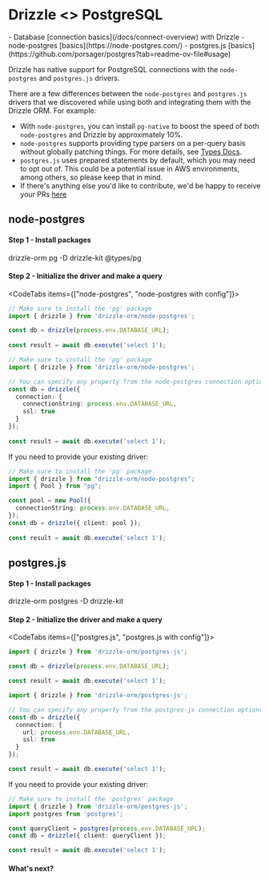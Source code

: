 
# Drizzle \<\> PostgreSQL
<Prerequisites>
- Database [connection basics](/docs/connect-overview) with Drizzle
- node-postgres [basics](https://node-postgres.com/)
- postgres.js [basics](https://github.com/porsager/postgres?tab=readme-ov-file#usage)
</Prerequisites>

Drizzle has native support for PostgreSQL connections with the `node-postgres` and `postgres.js` drivers.

There are a few differences between the `node-postgres` and `postgres.js` drivers that we discovered while using both and integrating them with the Drizzle ORM. For example:

- With `node-postgres`, you can install `pg-native` to boost the speed of both `node-postgres` and Drizzle by approximately 10%.
- `node-postgres` supports providing type parsers on a per-query basis without globally patching things. For more details, see [Types Docs](https://node-postgres.com/features/queries#types).
- `postgres.js` uses prepared statements by default, which you may need to opt out of. This could be a potential issue in AWS environments, among others, so please keep that in mind.
- If there's anything else you'd like to contribute, we'd be happy to receive your PRs [here](https://github.com/drizzle-team/drizzle-orm-docs/pulls)

## node-postgres
#### Step 1 - Install packages
<Npm>
drizzle-orm pg
-D drizzle-kit @types/pg
</Npm>

#### Step 2 - Initialize the driver and make a query
<CodeTabs items={["node-postgres", "node-postgres with config"]}>
```typescript copy
// Make sure to install the 'pg' package 
import { drizzle } from 'drizzle-orm/node-postgres';

const db = drizzle(process.env.DATABASE_URL);
 
const result = await db.execute('select 1');
```
```typescript copy
// Make sure to install the 'pg' package 
import { drizzle } from 'drizzle-orm/node-postgres';

// You can specify any property from the node-postgres connection options
const db = drizzle({ 
  connection: { 
    connectionString: process.env.DATABASE_URL,
    ssl: true
  }
});
 
const result = await db.execute('select 1');
```
</CodeTabs>

If you need to provide your existing driver:

```typescript copy
// Make sure to install the 'pg' package 
import { drizzle } from "drizzle-orm/node-postgres";
import { Pool } from "pg";

const pool = new Pool({
  connectionString: process.env.DATABASE_URL,
});
const db = drizzle({ client: pool });
 
const result = await db.execute('select 1');
```

## postgres.js
#### Step 1 - Install packages
<Npm>
drizzle-orm postgres
-D drizzle-kit
</Npm>

#### Step 2 - Initialize the driver and make a query
<CodeTabs items={["postgres.js", "postgres.js with config"]}>
```typescript copy
import { drizzle } from 'drizzle-orm/postgres-js';

const db = drizzle(process.env.DATABASE_URL);

const result = await db.execute('select 1');
```
```typescript copy
import { drizzle } from 'drizzle-orm/postgres-js';

// You can specify any property from the postgres-js connection options
const db = drizzle({ 
  connection: { 
    url: process.env.DATABASE_URL, 
    ssl: true 
  }
});

const result = await db.execute('select 1');
```
</CodeTabs>

If you need to provide your existing driver:

```typescript copy
// Make sure to install the 'postgres' package
import { drizzle } from 'drizzle-orm/postgres-js';
import postgres from 'postgres';

const queryClient = postgres(process.env.DATABASE_URL);
const db = drizzle({ client: queryClient });

const result = await db.execute('select 1');
```

#### What's next?

<WhatsNextPostgres/>